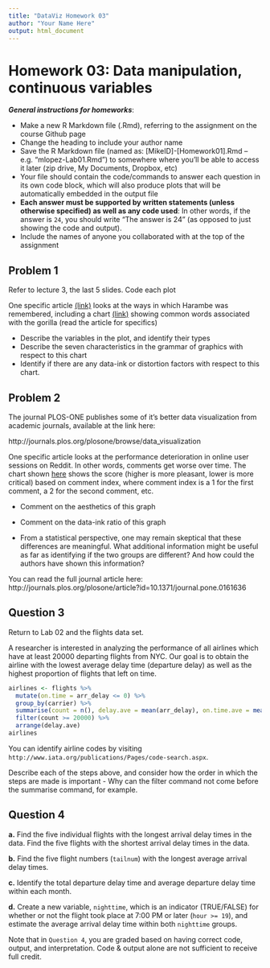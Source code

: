 ```yaml
---
title: "DataViz Homework 03"
author: "Your Name Here"
output: html_document
---
```


#  Homework 03:  Data manipulation, continuous variables

***General instructions for homeworks***: 

+  Make a new R Markdown file (.Rmd), referring to the assignment on the course Github page
+  Change the heading to include your author name
+  Save the R Markdown file (named as:  [MikeID]-[Homework01].Rmd -- e.g. "mlopez-Lab01.Rmd") to somewhere where you'll be able to access it later (zip drive, My Documents, Dropbox, etc)
+  Your file should contain the code/commands to answer each question in its own code block, which will also produce plots that will be automatically embedded in the output file
+  **Each answer must be supported by written statements (unless otherwise specified) as well as any code used**: In other words, if the answer is `24`, you should write "The answer is 24" (as opposed to just showing the code and output).
+  Include the names of anyone you collaborated with at the top of the assignment



##  Problem 1

Refer to lecture 3, the last 5 slides. Code each plot

One specific article [(link)](https://www.brandwatch.com/2016/09/react-harambe-would-have-loved-this-article/) looks at the ways in which Harambe was remembered, 
including a chart [(link)](https://14415-presscdn-0-52-pagely.netdna-ssl.com/wp-content/uploads/2016/09/harambe-would-have-loved-1024x569.png) showing common words associated with the gorilla (read the article for specifics) 

+ Describe the variables in the plot, and identify their types
+ Describe the seven characteristics in the grammar of graphics with respect to this chart
+ Identify if there are any data-ink or distortion factors with respect to this chart.

## Problem 2

The journal PLOS-ONE publishes some of it's better data visualization from academic journals, available at the link here:

http://journals.plos.org/plosone/browse/data_visualization

One specific article looks at the performance deterioration in online user sessions on Reddit. In other words, comments get worse over time. The chart shown [here](http://journals.plos.org/plosone/article/figure/image?size=large&id=info:doi/10.1371/journal.pone.0161636.g002) shows the score (higher is more pleasant, lower is more critical) based on comment index, where comment index is a 1 for the first comment, a 2 for the second comment, etc.

+ Comment on the aesthetics of this graph

+ Comment on the data-ink ratio of this graph

+ From a statistical perspective, one may remain skeptical that these differences are meaningful. What additional information might be useful as far as identifying if the two groups are different? And how could the authors have shown this information?

You can read the full journal article here: http://journals.plos.org/plosone/article?id=10.1371/journal.pone.0161636

## Question 3

Return to Lab 02 and the flights data set.

A researcher is interested in analyzing the performance of all airlines which have at least 20000 departing flights from NYC. Our goal is to obtain the airline with the lowest average delay time (departure delay) as well as the highest proportion of flights that left on time.


```r
airlines <- flights %>%
  mutate(on.time = arr_delay <= 0) %>%
  group_by(carrier) %>%
  summarise(count = n(), delay.ave = mean(arr_delay), on.time.ave = mean(on.time)) %>%
  filter(count >= 20000) %>%
  arrange(delay.ave)
airlines
```

You can identify airline codes by visiting ```http://www.iata.org/publications/Pages/code-search.aspx```.

Describe each of the steps above, and consider how the order in which the steps are made is important - Why can the filter command not come before the summarise command, for example.

## Question 4

**a.** Find the five individual flights with the longest arrival delay times in the data. Find the five flights with the shortest arrival delay times in the data. 

**b.** Find the five flight numbers (`tailnum`) with the longest average arrival delay times.

**c.** Identify the total departure delay time and average departure delay time within each month.

**d.** Create a new variable, `nighttime`, which is an indicator (TRUE/FALSE) for whether or not the flight took place at 7:00 PM or later (`hour >= 19`), and estimate the average arrival delay time within both `nighttime` groups.

Note that in `Question 4`, you are graded based on having correct code, output, and interpretation. Code & output alone are not sufficient to receive full credit.
